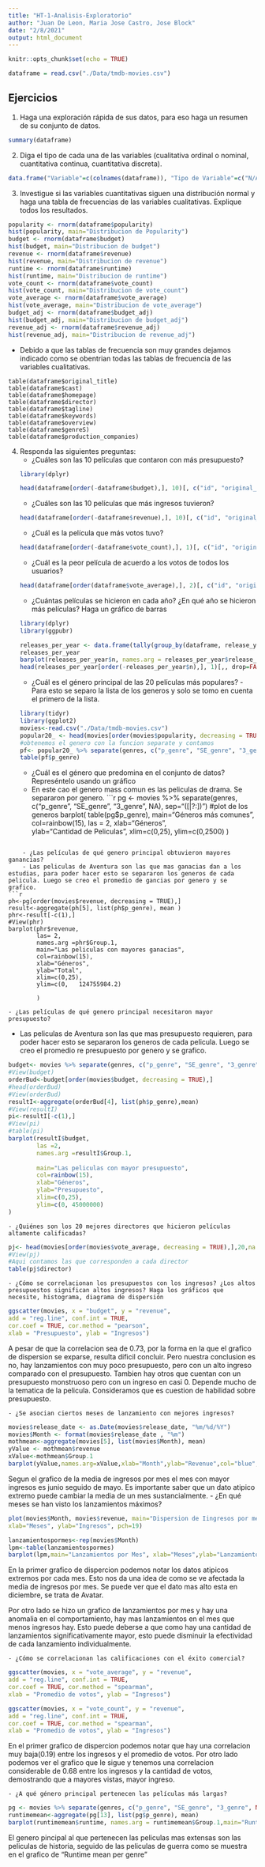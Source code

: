 ```yaml
---
title: "HT-1-Analisis-Exploratorio"
author: "Juan De Leon, Maria Jose Castro, Jose Block"
date: "2/8/2021"
output: html_document
---
```


```r
knitr::opts_chunk$set(echo = TRUE)
```

```r
dataframe = read.csv("./Data/tmdb-movies.csv")
```

## Ejercicios

1. Haga una exploración rápida de sus datos, para eso haga un resumen de su conjunto de datos.
```r
summary(dataframe)
```

2. Diga el tipo de cada una de las variables (cualitativa ordinal o nominal, cuantitativa continua, cuantitativa discreta).
```r
data.frame("Variable"=c(colnames(dataframe)), "Tipo de Variable"=c("N/A", "N/A", "Cuantitativa Continua", "Cuantitativa Discreta", "Cuantitativa Discreta", "Cualitativa Nominal", "Cualitativa Nominal", "Cualitativa Nominal", "Cualitativa Nominal", "Cualitativa Nominal", "Cualitativa Nominal", "Cualitativa Nominal", "Cuantitativa Discreta", "Cualitativa Nominal", "Cualitativa Nominal", "Cuantitativa Discreta", "Cuantitativa Discreta", "Cuantitativa Continua", "Cuantitativa Discreta", "Cuantitativa Continua", "Cuantitativa Continua"))
```
3. Investigue si las variables cuantitativas siguen una distribución normal y haga una tabla de frecuencias de las variables cualitativas. Explique todos los resultados.

```r
popularity <- rnorm(dataframe$popularity)
hist(popularity, main="Distribucion de Popularity")
budget <- rnorm(dataframe$budget)
hist(budget, main="Distribucion de budget")
revenue <- rnorm(dataframe$revenue)
hist(revenue, main="Distribucion de revenue")
runtime <- rnorm(dataframe$runtime)
hist(runtime, main="Distribucion de runtime")
vote_count <- rnorm(dataframe$vote_count)
hist(vote_count, main="Distribucion de vote_count")
vote_average <- rnorm(dataframe$vote_average)
hist(vote_average, main="Distribucion de vote_average")
budget_adj <- rnorm(dataframe$budget_adj)
hist(budget_adj, main="Distribucion de budget_adj")
revenue_adj <- rnorm(dataframe$revenue_adj)
hist(revenue_adj, main="Distribucion de revenue_adj")
```

* Debido a que las tablas de frecuencia son muy grandes dejamos indicado como se obentrian todas las tablas de frecuencia de las variables cualitativas.

```
table(dataframe$original_title)
table(dataframe$cast)
table(dataframe$homepage)
table(dataframe$director)
table(dataframe$tagline)
table(dataframe$keywords)
table(dataframe$overview)
table(dataframe$genreS)
table(dataframe$production_companies)
```

4. Responda las siguientes preguntas:
    - ¿Cuáles son las 10 películas que contaron con más presupuesto?
    ```r
    library(dplyr)
    ```
    ```r
    head(dataframe[order(-dataframe$budget),], 10)[, c("id", "original_title", "budget"), drop=FALSE]
    ```
    - ¿Cuáles son las 10 películas que más ingresos tuvieron?
    ```r
    head(dataframe[order(-dataframe$revenue),], 10)[, c("id", "original_title", "revenue"), drop=FALSE]
    ```
    - ¿Cuál es la película que más votos tuvo?
    ```r
    head(dataframe[order(-dataframe$vote_count),], 1)[, c("id", "original_title", "vote_count"), drop=FALSE]
    ```
    - ¿Cuál es la peor película de acuerdo a los votos de todos los usuarios?
    ```r
    head(dataframe[order(dataframe$vote_average),], 2)[, c("id", "original_title", "vote_average"), drop=FALSE]
    ```
    - ¿Cuántas películas se hicieron en cada año? ¿En qué año se hicieron más películas? Haga un gráfico de barras
    ```r
    library(dplyr)
    library(ggpubr)
    ```
    ```r
    releases_per_year <- data.frame(tally(group_by(dataframe, release_year)))
    releases_per_year
    barplot(releases_per_year$n, names.arg = releases_per_year$release_year)
    head(releases_per_year[order(-releases_per_year$n),], 1)[,, drop=FALSE]
    ```
    - ¿Cuál es el género principal de las 20 películas más populares?
    -Para esto se separo la lista de los generos y solo se tomo en cuenta el primero de la lista. 
```r
library(tidyr)
library(ggplot2)
movies<-read.csv("./Data/tmdb-movies.csv")
popular20_ <- head(movies[order(movies$popularity, decreasing = TRUE),],20)
#obtenemos el genero con la funcion separate y contamos
pf<- popular20_ %>% separate(genres, c("p_genre", "SE_genre", "3_genre", NA), sep="([|?:])")
table(pf$p_genre)
```
    
    - ¿Cuál es el género que predomina en el conjunto de datos? Represéntelo usando un gráfico
    - En este cao el genero mass comun es las peliculas de drama. Se separaron por genero.
```r
pg <- movies %>% separate(genres, c("p_genre", "SE_genre", "3_genre", NA), sep="([|?:])")
#plot de los generos
barplot(
  table(pg$p_genre),
  main="Géneros más comunes",
  col=rainbow(15),
  las = 2,
  xlab="Géneros",  
  ylab="Cantidad de Peliculas",
  xlim=c(0,25),
  ylim=c(0,2500)
  )

```
    
    - ¿Las películas de qué genero principal obtuvieron mayores ganancias?
    - Las peliculas de Aventura son las que mas ganacias dan a los estudias, para poder hacer esto se separaron los generos de cada pelicula. Luego se creo el promedio de gancias por genero y se grafico.
```r
ph<-pg[order(movies$revenue, decreasing = TRUE),]
result<-aggregate(ph[5], list(ph$p_genre), mean )
phr<-result[-c(1),]
#View(phr)
barplot(phr$revenue,
        las= 2,
        names.arg =phr$Group.1,
        main="Las peliculas con mayores ganacias",
        col=rainbow(15),
        xlab="Géneros",  
        ylab="Total",
        xlim=c(0,25),
        ylim=c(0,	124755984.2)
        
        )
```
    
    - ¿Las películas de qué genero principal necesitaron mayor presupuesto?
- Las peliculas de Aventura son las que mas presupuesto requieren, para poder hacer esto se separaron los generos de cada pelicula. Luego se creo el promedio re presupuesto por genero y se grafico.
```r
budget<- movies %>% separate(genres, c("p_genre", "SE_genre", "3_genre", NA),)
#View(budget)
orderBud<-budget[order(movies$budget, decreasing = TRUE),]
#head(orderBud)
#View(orderBud)
resultI<-aggregate(orderBud[4], list(ph$p_genre),mean)
#View(resultI)
pi<-resultI[-c(1),]
#View(pi)
#table(pi)
barplot(resultI$budget,
        las =2,
        names.arg =resultI$Group.1,
        
        main="Las peliculas con mayor presupuesto",
        col=rainbow(15),
        xlab="Géneros",  
        ylab="Presupuesto",
        xlim=c(0,25),
        ylim=c(0, 45000000)
)
```
    
    - ¿Quiénes son los 20 mejores directores que hicieron películas altamente calificadas?
```r
pj<- head(movies[order(movies$vote_average, decreasing = TRUE),],20,na.rm = TRUE)
#View(pj)
#Aqui contamos las que corresponden a cada director
table(pj$director)
```
    
    - ¿Cómo se correlacionan los presupuestos con los ingresos? ¿Los altos presupuestos significan altos ingresos? Haga los gráficos que necesite, histograma, diagrama de dispersión
```r
ggscatter(movies, x = "budget", y = "revenue", 
add = "reg.line", conf.int = TRUE, 
cor.coef = TRUE, cor.method = "pearson",
xlab = "Presupuesto", ylab = "Ingresos")
```


A pesar de que la correlacion sea de 0.73, por la forma en la que el grafico de dispersion se exparse, resulta dificil concluir. Pero nuestra conclusion es no, hay lanzamientos con muy poco presupuesto, pero con un alto ingreso comparado con el presupuesto. Tambien hay otros que cuentan con un presupuesto monstruoso pero con un ingreso en casi 0. Depende mucho de la tematica de la pelicula. Consideramos que es cuestion de habilidad sobre presupuesto.    
    
    
    - ¿Se asocian ciertos meses de lanzamiento con mejores ingresos?
```r
movies$release_date <- as.Date(movies$release_date, "%m/%d/%Y")
movies$Month <- format(movies$release_date , "%m")
mothmean<-aggregate(movies[5], list(movies$Month), mean)
yValue <- mothmean$revenue
xValue<-mothmean$Group.1
barplot(yValue,names.arg=xValue,xlab="Month",ylab="Revenue",col="blue", main="Revenue mean per month",border="red")

```
Segun el grafico de la media de ingresos por mes el mes con mayor ingresos es junio seguido de mayo. Es importante saber que un dato atipico extremo puede cambiar la media de un mes sustancialmente. 
    - ¿En qué meses se han visto los lanzamientos máximos?
```r
plot(movies$Month, movies$revenue, main="Dispersion de Iingresos por mes",
xlab="Meses", ylab="Ingresos", pch=19)

lanzamientospormes<-rep(movies$Month)
lpm<-table(lanzamientospormes)
barplot(lpm,main="Lanzamientos por Mes", xlab="Meses",ylab="Lanzamientos",,ylim=c(0,1400))
```



En la primer grafico de dispercion podemos notar los datos atipicos extremos por cada mes. Esto nos da una idea de como se ve afectada la media de ingresos por mes. Se puede ver que el dato mas alto esta en diciembre, se trata de Avatar.

Por otro lado se hizo un grafico de lanzamientos por mes y hay una anomalia en el comportamiento, hay mas lanzamientos en el mes que menos ingresos hay. Esto puede deberse a que como hay una cantidad de lanzamientos significativamente mayor, esto puede disminuir la efectividad de cada lanzamiento individualmente.
    
    
    
    
    - ¿Cómo se correlacionan las calificaciones con el éxito comercial?
```r
ggscatter(movies, x = "vote_average", y = "revenue", 
add = "reg.line", conf.int = TRUE, 
cor.coef = TRUE, cor.method = "spearman",
xlab = "Promedio de votos", ylab = "Ingresos")

ggscatter(movies, x = "vote_count", y = "revenue", 
add = "reg.line", conf.int = TRUE, 
cor.coef = TRUE, cor.method = "spearman",
xlab = "Promedio de votos", ylab = "Ingresos")
```




En el primer grafico de dispercion podemos notar que hay una correlacion muy baja(0.19) entre los ingresos y el promedio de votos. Por otro lado podemos ver el grafico que le sigue y tenemos una correlacion considerable de 0.68 entre los ingresos y la cantidad de votos, demostrando que a mayores vistas, mayor ingreso.



    
    - ¿A qué género principal pertenecen las películas más largas?
```r
pg <- movies %>% separate(genres, c("p_genre", "SE_genre", "3_genre", NA), sep="([|?:])")
runtimemean<-aggregate(pg[13], list(pg$p_genre), mean)
barplot(runtimemean$runtime, names.arg = runtimemean$Group.1,main="Runtime mean per genre", xlab="",ylab="Runtime", las= 2,ylim=c(0,140))
```
    
    
    
El genero pincipal al que pertenecen las peliculas mas extensas son las peliculas de historia, seguido de las peliculas de guerra como se muestra en el grafico de "Runtime mean per genre"   
    
    